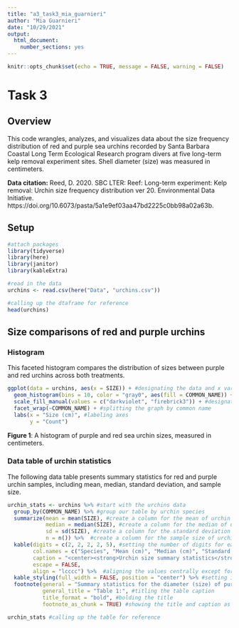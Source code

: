 ```yaml
---
title: "a3_task3_mia_guarnieri"
author: "Mia Guarnieri"
date: "10/29/2021"
output: 
  html_document: 
    number_sections: yes
---
```


```r
knitr::opts_chunk$set(echo = TRUE, message = FALSE, warning = FALSE)
```

# Task 3

## Overview
This code wrangles, analyzes, and visualizes data about the size frequency distribution of red and purple sea urchins recorded by Santa Barbara Coastal Long Term Ecological Research program divers at five long-term kelp removal experiment sites. Shell diameter (size) was measured in centimeters.

**Data citation:** Reed, D. 2020. SBC LTER: Reef: Long-term experiment: Kelp removal: Urchin size frequency distribution ver 20. Environmental Data Initiative. https://doi.org/10.6073/pasta/5a1e9ef03aa47bd2225c0bb98a02a63b. 

## Setup

```r
#attach packages
library(tidyverse)
library(here)
library(janitor)
library(kableExtra)

#read in the data
urchins <- read.csv(here("Data", "urchins.csv"))

#calling up the dtaframe for reference
head(urchins)
```


## Size comparisons of red and purple urchins

### Histogram

This faceted histogram compares the distribution of sizes between purple and red urchins across both treatments. 

```r
ggplot(data = urchins, aes(x = SIZE)) + #designating the data and x variable
  geom_histogram(bins = 10, color = "gray0", aes(fill = COMMON_NAME)) + #selecting a histogram, designating bin number, color coding by species, and adding outlines
  scale_fill_manual(values = c("darkviolet", "firebrick3")) + #designating color coding
  facet_wrap(~COMMON_NAME) + #splitting the graph by common name
  labs(x = "Size (cm)", #labeling axes
       y = "Count")
```

**Figure 1**: A histogram of purple and red sea urchin sizes, measured in centimeters.

### Data table of urchin statistics

The following data table presents summary statistics for red and purple urchin samples, including mean, median, standard deviation, and sample size.

```r
urchin_stats <- urchins %>% #start with the urchins data
  group_by(COMMON_NAME) %>% #group our table by urchin species
  summarize(mean = mean(SIZE), #create a column for the mean of urchin sizes
            median = median(SIZE), #create a column for the median of urchin sizes
            sd = sd(SIZE), #create a column for the standard deviation of urchin sizes
            n = n()) %>%  #create a column for the sample size of urchin sizes
  kable(digits = c(2, 2, 2, 2, 5), #setting the number of digits for each column; similar to `round()`)
        col.names = c("Species", "Mean (cm)", "Median (cm)", "Standard Deviation (cm)", "Sample Size"), #naming columns
        caption = "<center><strong>Urchin size summary statistics</strong></center>", #giving the table a bold, centered title
        escape = FALSE, 
        align = "lcccc") %>%  #aligning the values centrally except for the species column (left aligned)
  kable_styling(full_width = FALSE, position = "center") %>% #setting it to not take up the full page width and be center aligned
  footnote(general = "Summary statistics for the diameter (size) of purple and red sea urchins recorded by Santa Barbara Coastal Long Term Ecological Research program divers at five long-term kelp removal experiment sites.", #adding a table caption with the `footnote()` function
           general_title = "Table 1:", #titling the table caption
           title_format = "bold", #bolding the title
           footnote_as_chunk = TRUE) #showing the title and caption as one chunk of text

urchin_stats #calling up the table for reference
```











